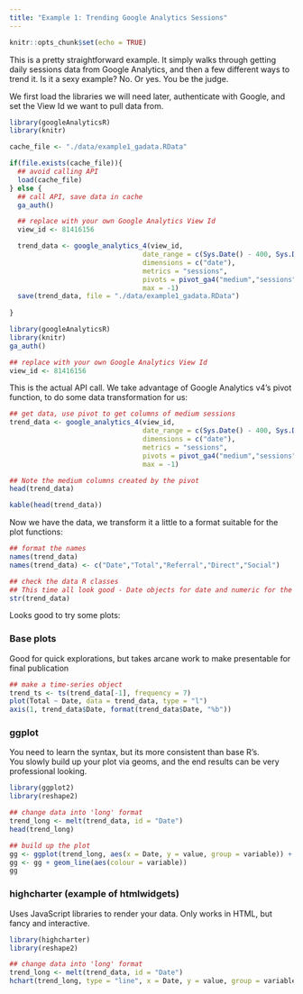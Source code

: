 ```yaml
---
title: "Example 1: Trending Google Analytics Sessions"
---
```


```r
knitr::opts_chunk$set(echo = TRUE)
```

This is a pretty straightforward example. It simply walks through getting daily sessions data from Google Analytics, and then a few different ways to trend it. Is it a sexy example? No. Or yes. You be the judge.

We first load the libraries we will need later, authenticate with Google, and set the View Id we want to pull data from. 

```r
library(googleAnalyticsR)
library(knitr)

cache_file <- "./data/example1_gadata.RData"

if(file.exists(cache_file)){
  ## avoid calling API
  load(cache_file)
} else {
  ## call API, save data in cache
  ga_auth()

  ## replace with your own Google Analytics View Id
  view_id <- 81416156

  trend_data <- google_analytics_4(view_id,
                                 date_range = c(Sys.Date() - 400, Sys.Date()),
                                 dimensions = c("date"),
                                 metrics = "sessions",
                                 pivots = pivot_ga4("medium","sessions"),
                                 max = -1)
  save(trend_data, file = "./data/example1_gadata.RData")
  
}


```

```r
library(googleAnalyticsR)
library(knitr)
ga_auth()

## replace with your own Google Analytics View Id
view_id <- 81416156

```

This is the actual API call.  We take advantage of Google Analytics v4's pivot function, to do some data transformation for us:

```r
## get data, use pivot to get columns of medium sessions
trend_data <- google_analytics_4(view_id,
                                 date_range = c(Sys.Date() - 400, Sys.Date()),
                                 dimensions = c("date"),
                                 metrics = "sessions",
                                 pivots = pivot_ga4("medium","sessions"),
                                 max = -1)

## Note the medium columns created by the pivot
head(trend_data)
```

```r
kable(head(trend_data))
```

Now we have the data, we transform it a little to a format suitable for the plot functions:

```r
## format the names
names(trend_data)
names(trend_data) <- c("Date","Total","Referral","Direct","Social")

## check the data R classes
## This time all look good - Date objects for date and numeric for the metrics
str(trend_data)
```

Looks good to try some plots:

### Base plots

Good for quick explorations, but takes arcane work to make presentable for final publication

```r
## make a time-series object
trend_ts <- ts(trend_data[-1], frequency = 7)
plot(Total ~ Date, data = trend_data, type = "l")
axis(1, trend_data$Date, format(trend_data$Date, "%b"))
```

### ggplot

You need to learn the syntax, but its more consistent than base R's.  
You slowly build up your plot via geoms, and the end results can be very professional looking.

```r
library(ggplot2)
library(reshape2)

## change data into 'long' format
trend_long <- melt(trend_data, id = "Date")
head(trend_long)

## build up the plot
gg <- ggplot(trend_long, aes(x = Date, y = value, group = variable)) + theme_minimal()
gg <- gg + geom_line(aes(colour = variable))
gg
```

### highcharter (example of htmlwidgets)

Uses JavaScript libraries to render your data.  Only works in HTML, but fancy and interactive. 

```r
library(highcharter)
library(reshape2)

## change data into 'long' format
trend_long <- melt(trend_data, id = "Date")
hchart(trend_long, type = "line", x = Date, y = value, group = variable)

```
